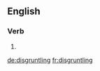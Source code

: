 
==English==

===Verb===
{{head|en}}

# {{present participle of|disgruntle|lang=en}}

[[de:disgruntling]]
[[fr:disgruntling]]